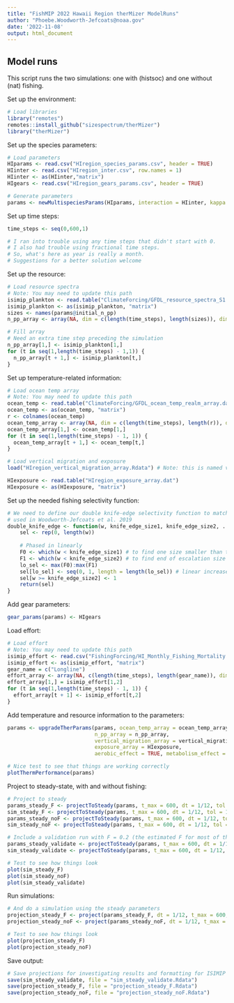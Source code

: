 ```yaml
---
title: "FishMIP 2022 Hawaii Region therMizer ModelRuns"
author: "Phoebe.Woodworth-Jefcoats@noaa.gov"
date: '2022-11-08'
output: html_document
---
```


## Model runs

This script runs the two simulations: one with (histsoc) and one without (nat) fishing.

Set up the environment:
```r
# Load libraries
library("remotes")
remotes::install_github("sizespectrum/therMizer")
library("therMizer")
```

Set up the species parameters:
```r
# Load parameters 
HIparams <- read.csv("HIregion_species_params.csv", header = TRUE)
HIinter <- read.csv("HIregion_inter.csv", row.names = 1)
HIinter <- as(HIinter,"matrix")
HIgears <- read.csv("HIregion_gears_params.csv", header = TRUE)

# Generate parameters
params <- newMultispeciesParams(HIparams, interaction = HIinter, kappa = 1e12, min_w_pp = 1e-14, w_pp_cutoff = 455400) 
```

Set up time steps:
```r
time_steps <- seq(0,600,1)

# I ran into trouble using any time steps that didn't start with 0.
# I also had trouble using fractional time steps.  
# So, what's here as year is really a month.  
# Suggestions for a better solution welcome
```

Set up the resource:
```r
# Load resource spectra 
# Note: You may need to update this path
isimip_plankton <- read.table("ClimateForcing/GFDL_resource_spectra_S1.03I0.85.dat")
isimip_plankton <- as(isimip_plankton, "matrix")
sizes <- names(params@initial_n_pp)
n_pp_array <- array(NA, dim = c(length(time_steps), length(sizes)), dimnames = list(time = time_steps, w = sizes))

# Fill array
# Need an extra time step preceding the simulation
n_pp_array[1,] <- isimip_plankton[1,]
for (t in seq(1,length(time_steps) - 1,1)) {
  n_pp_array[t + 1,] <- isimip_plankton[t,]
}
```

Set up temperature-related information:
```r
# Load ocean temp array
# Note: You may need to update this path
ocean_temp <- read.table("ClimateForcing/GFDL_ocean_temp_realm_array.dat")
ocean_temp <- as(ocean_temp, "matrix")
r <- colnames(ocean_temp)
ocean_temp_array <- array(NA, dim = c(length(time_steps), length(r)), dimnames = list(time = time_steps, realm_names = r))
ocean_temp_array[1,] <- ocean_temp[1,]
for (t in seq(1,length(time_steps) - 1, 1)) {
  ocean_temp_array[t + 1,] <- ocean_temp[t,]
}

# Load vertical migration and exposure
load("HIregion_vertical_migration_array.Rdata") # Note: this is named vertical_migration_array

HIexposure <- read.table("HIregion_exposure_array.dat")
HIexposure <- as(HIexposure, "matrix")
```

Set up the needed fishing selectivity function:
```r
# We need to define our double knife-edge selectivity function to match that 
# used in Woodworth-Jefcoats et al. 2019
double_knife_edge <- function(w, knife_edge_size1, knife_edge_size2, ...) { 
	sel <- rep(0, length(w)) 
	
	# Phased in linearly
	F0 <- which(w < knife_edge_size1) # to find one size smaller than that fished, for the 0 value 
	F1 <- which(w < knife_edge_size2) # to find end of escalation size range 
	lo_sel <- max(F0):max(F1) 
	sel[lo_sel] <- seq(0, 1, length = length(lo_sel)) # linear increase from 0 to F 
	sel[w >= knife_edge_size2] <- 1 
	return(sel) 
} 
```

Add gear parameters:
```r
gear_params(params) <- HIgears
```

Load effort:
```r
# Load effort
# Note: You may need to update this path
isimip_effort <- read.csv("FishingForcing/HI_Monthly_Fishing_Mortality.csv")
isimip_effort <- as(isimip_effort, "matrix")
gear_name = c("Longline")
effort_array <- array(NA, c(length(time_steps), length(gear_name)), dimnames = list(time = time_steps, gear = gear_name))
effort_array[1,] = isimip_effort[1,2]
for (t in seq(1,length(time_steps) - 1, 1)) {
  effort_array[t + 1] <- isimip_effort[t,2]
}
```

Add temperature and resource information to the parameters:
```r
params <- upgradeTherParams(params, ocean_temp_array = ocean_temp_array,
                            n_pp_array = n_pp_array, 
                            vertical_migration_array = vertical_migration_array,
                            exposure_array = HIexposure, 
                            aerobic_effect = TRUE, metabolism_effect = TRUE)

# Nice test to see that things are working correctly
plotThermPerformance(params)
```

Project to steady-state, with and without fishing:
```r
# Project to steady
params_steady_F <- projectToSteady(params, t_max = 600, dt = 1/12, tol = 1e-7, effort = effort_array[1]) 
sim_steady_F <- projectToSteady(params, t_max = 600, dt = 1/12, tol = 1e-7, effort = effort_array[1], return_sim = TRUE) 
params_steady_noF <- projectToSteady(params, t_max = 600, dt = 1/12, tol = 1e-7, effort = 0) 
sim_steady_noF <- projectToSteady(params, t_max = 600, dt = 1/12, tol = 1e-7, effort = 0, return_sim = TRUE) 

# Include a validation run with F = 0.2 (the estimated F for most of the species modeled, per stock assessments)
params_steady_validate <- projectToSteady(params, t_max = 600, dt = 1/12, tol = 1e-7, effort = 0.2) 
sim_steady_validate <- projectToSteady(params, t_max = 600, dt = 1/12, tol = 1e-7, effort = 0.2, return_sim = TRUE) 

# Test to see how things look
plot(sim_steady_F)
plot(sim_steady_noF)
plot(sim_steady_validate)
```

Run simulations:
```r
# And do a simulation using the steady parameters
projection_steady_F <- project(params_steady_F, dt = 1/12, t_max = 600, t_save = 1/12, effort = effort_array)
projection_steady_noF <- project(params_steady_noF, dt = 1/12, t_max = 600, t_save = 1/12, effort = 0)

# Test to see how things look
plot(projection_steady_F)
plot(projection_steady_noF)
```

Save output:
```r
# Save projections for investigating results and formatting for ISIMIP
save(sim_steady_validate, file = "sim_steady_validate.Rdata")
save(projection_steady_F, file = "projection_steady_F.Rdata")
save(projection_steady_noF, file = "projection_steady_noF.Rdata")
```

